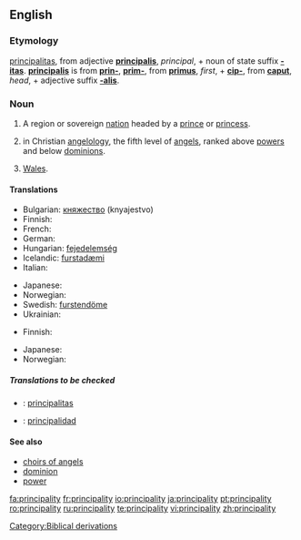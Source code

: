 ==English==

===Etymology===
{{L.}} [[principalitas]], from adjective '''[[principalis]]''', ''principal'', + noun of state suffix '''[[-itas]]'''.  '''[[principalis]]''' is from '''[[prin-]]''', '''[[prim-]]''', from '''[[primus]]''', ''first'', + '''[[cip-]]''', from '''[[caput]]''', ''head'', + adjective suffix '''[[-alis]]'''.

===Noun===
{{en-noun|principalities}}

# A region or sovereign [[nation]] headed by a [[prince]] or [[princess]].
# {{religion|Biblical tradition}} in Christian [[angelology]], the fifth level of [[angel]]s, ranked above [[power]]s and below [[dominion]]s.
# {{UK}} [[Wales]].

====Translations====
{{trans-top|region}}
* Bulgarian: [[княжество]] (knyajestvo)
* Finnish: {{t+|fi|ruhtinaskunta}}
* French: {{t+|fr|principauté|f}}
* German: {{t+|de|Fürstentum|n}}
* Hungarian: [[fejedelemség]]
* Icelandic: [[furstadæmi]] {{n}}
* Italian: {{t+|it|principato|m}}
{{trans-mid}}
* Japanese: {{t|ja|sc=Jpan|公国|tr=kōkoku}}
* Norwegian: {{t-|no|fyrstedømme|n}}
* Swedish: [[furstendöme]] {{n}}
* Ukrainian: {{t|uk|kнязівство|n|tr=knjazívstvo|sc=Cyrl}}
{{trans-bottom}}

{{trans-top|in angelology}}
* Finnish: {{t+|fi|valta}}
{{trans-mid}}
* Japanese: {{t|ja|sc=Jpan|権天使|tr=ken-tenshi}}
* Norwegian: {{t-|no|fyrstedømme|n}}
{{trans-bottom}}

=====Translations to be checked=====
{{checktrans}}
*{{ttbc|Latin}}:  [[principalitas]] {{f}}
*{{ttbc|Spanish}}: [[principalidad]] {{f}}

====See also====
*[[choirs of angels]]
*[[dominion]]
*[[power]]

[[Category:Biblical derivations]]

[[fa:principality]]
[[fr:principality]]
[[io:principality]]
[[ja:principality]]
[[pt:principality]]
[[ro:principality]]
[[ru:principality]]
[[te:principality]]
[[vi:principality]]
[[zh:principality]]